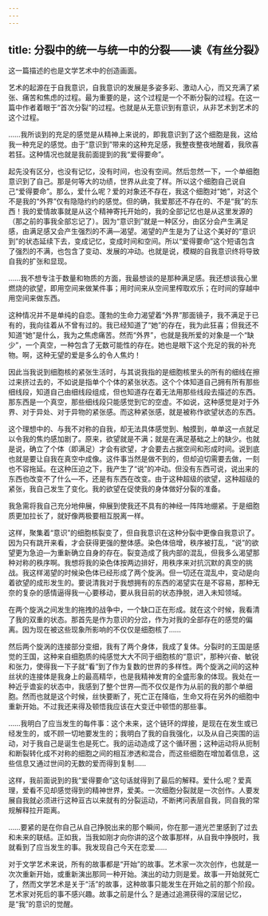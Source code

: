 ```yaml
---
---
---
```

title: 分裂中的统一与统一中的分裂——读《有丝分裂》
---




这一篇描述的也是文学艺术中的创造画面。

艺术的起源在于自我意识，自我意识的发展是多姿多彩、激动人心，而又充满了紧张、痛苦和焦虑的过程。最为重要的是，这个过程是一个不断分裂的过程。在这一篇中作者着眼于“首次分裂”的过程。也就是从无意识到有意识，从非艺术到艺术的这个过程。

……我所谈到的充足的感觉是从精神上来说的，即我意识到了这个细胞是我，这给我一种充足的感觉。由于“意识到”带来的这种充足感，我整夜整夜地醒着，我欣喜若狂。这种情况也就是我前面提到的我“爱得要命”。

起先没有区分，也没有记忆，没有时间，也没有空间。然后忽然一下，一个单细胞意识到了自己。那是何等大的功绩，世界从此变了样。所以这个细胞自己说自己“爱得要命”。那么，爱什么呢？爱的对象还不存在，我这个细胞对“她”，对这个不是我的“外界”仅有隐隐约约的感觉。但的确，我爱那还不存在的、不是“我”的东西！我的爱情故事就是从这个精神寄托开始的，我的全部记忆也是从这里发源的（那之前的事我全部忘记了）。因为“意识到”就是一种区分，由区分会产生满足感，由满足感又会产生强烈的不满—渴望。渴望的产生是为了让这个美好的“意识到”的状态延续下去，变成记忆，变成时间和空间。所以“爱得要命”这个短语包含了强烈的不满，也包含了变动、发展的冲动。也就是说，模糊的自我意识终将导致自我的扩张和显现。

……我不想专注于数量和物质的方面，我最想谈的是那种满足感。我还想谈我心里燃烧的欲望，即用空间来做某件事；用时间来从空间里榨取欢乐；在时间的穿越中用空间来做东西。

这种情况并不是单纯的自恋。蓬勃的生命力渴望着“外界”那面镜子，我不满足于已有的，我向往着从不曾有过的。我已经知道了“她”的存在，我为此狂喜；但我还不知道“她”是什么，我为之焦虑痛苦。然而“外界”，也就是我所爱的对象是一个“缺少”，一个真空，一种包含了无数可能性的存在。她也是眼下这个充足的我的补充物。啊，这种无望的爱是多么的令人焦灼！

因此当我说到细胞核的紧张生活时，与其说我指的是细胞核里头的所有的细线在擦过来挤过去的，不如说是指单个个体的紧张状态。这个个体知道自己拥有所有那些细线段，知道自己由细线段组成，但也知道存在着无法用那些线段去描述的东西。那东西是一个真空，那些细线段只能感觉到它的空虚。不如说，这种感觉是对于外界、对于异处、对于异物的紧张感。而这种紧张感，就是被称作欲望状态的东西。

这个理想中的、与我不对称的自我，却无法具体感觉到、触摸到，单单这一点就足以令我的焦灼感加剧了。原来，欲望就是不满；就是在满足基础之上的缺少。也就是说，确立了个体（即满足）才会有欲望，才会要去占据空间和形成时间。说到底也就是要让自我在真空中成像。这件事当然是做不到的，但却迫切需要去做，一刻也不容拖延。在这种压迫之下，我产生了“说”的冲动。但没有东西可说，说出来的东西也改变不了什么—不，还是有东西在改变。由于这种超级的欲望，这种超级的紧张，我自己发生了变化。我的欲望在促使我的身体做好分裂的准备。

我急需将我自己充分地伸展，伸展到使我还不具有的神经一阵阵地绷紧。于是细胞质更加拉长了，就好像两极要相互脱离一样。

这样，聚集着“意识”的细胞核裂变了，但自我意识在这种分裂中更像自我意识了。因为只有跳开来看，才会获得更强的整体感。染色体倍增，秩序被打乱，“说”的欲望更为急迫—为重新确立自身的存在。裂变造成了我内部的混乱，但我多么渴望那种对称的秩序啊。我想将我的染色体按两边排好，用秩序来对抗沉默的真空的挑战。我这样渴望的时候染色体已经形成了两个旋涡。但一切还在混乱中，变动是向着欲望的成形发生的。要说清我对于我想拥有的东西的渴望实在是不容易，那种无奈的复杂的感情逼得我一心要移动，要从我目前的状态挣脱，进入未知领域。

在两个旋涡之间发生的拖拽的战争中，一个缺口正在形成。就在这个时候，我看清了我的双重的状态。那首先是作为意识的分岔，作为对我的全部存在的感觉的偏离。因为现在被这些现象所影响的不仅仅是细胞核了……

然后两个旋涡的连接部分变细，我有了两个身体，我成了复体。分裂时的王国是感觉的王国，这种来自细胞质的纯感觉大大不同于细胞核的“意识”，那种兴奋、敏锐和张力，使得我一下子就“看”到了作为复数的世界的多样性。两个旋涡之间的这种丝状的连接体是我身上的最高精华，也是我精神发育的全盛形象的体现。我处在一种近乎谵妄的状态中，我感到了整个世界—而不仅仅是作为从前的我的那个单细胞。然而也就是这个时候，丝快要断了，死亡正在降临，生命又将在另外的细胞中重新开始。不过我还来得及顿悟我应该在大变迁中顿悟的那些事。

……我明白了应当发生的每件事：这个未来，这个链环的焊接，是现在在发生或已经发生的，或不顾一切地要发生的；我明白了我的自我强化，以及从自己突围的运动，对于我自己是诞生也是死亡。我的运动造成了这个循环圈；这种运动将从扼制和断裂转化成不对称的细胞之间的相互渗透和混合，而这些细胞在增加着信息，这些信息又通过世间的无数的爱而得到复制……

这样，我前面说到的我“爱得要命”这句话就得到了最后的解释。爱什么呢？爱真理，爱看不见却感觉得到的精神世界，爱美。一次细胞分裂就是一次创作。人要发展自我就必须进行这种亘古以来就有的分裂运动，不断拷问表层自我，同自我的常规解释拉开距离。

……要紧的是在你自己从自己挣脱出来的那个瞬间，你在那一道光芒里感到了过去和未来的联结。正如我，当我如刚才向你讲的这个故事那样，从自我中挣脱时，我就看到了应当发生的事。我发现自己今天在恋爱……

对于文学艺术来说，所有的故事都是“开始”的故事。艺术家一次次创作，也就是一次次重新开始，或重新演出那同一种开始。演出的动力则是爱。故事一开始就死亡了，然而文学艺术是关于“活”的故事，这种故事只能发生在开始之前的那个阶段。艺术家对死后的事不感兴趣。故事之前是什么？是通过追溯获得的深层记忆，是“我”的意识的觉醒。